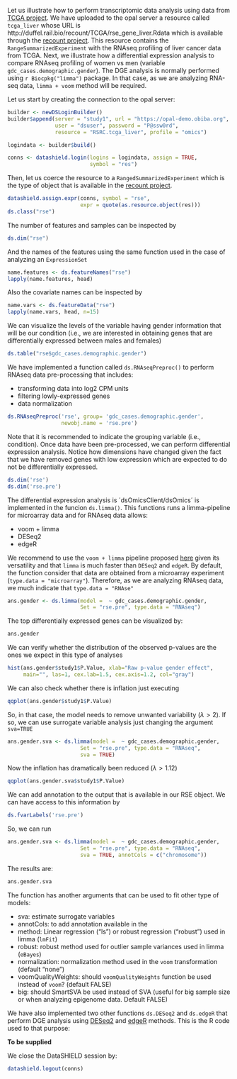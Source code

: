 Let us illustrate how to perform transcriptomic data analysis using data from [TCGA project](https://www.cancer.gov/about-nci/organization/ccg/research/structural-genomics/tcga). We have uploaded to the opal server a resource called `tcga_liver` whose URL is http://duffel.rail.bio/recount/TCGA/rse_gene_liver.Rdata which is available through the [recount project](https://jhubiostatistics.shinyapps.io/recount/). This resource contains the `RangeSummarizedExperiment` with the RNAseq profiling of liver cancer data from TCGA. Next, we illustrate how a differential expression analysis to compare RNAseq profiling of women vs men (variable `gdc_cases.demographic.gender`). The DGE analysis is normally performed using `r Biocpkg("limma")` package. In that case, as we are analyzing RNA-seq data, `limma + voom` method will be required. 

Let us start by creating the connection to the opal server:
  
```r
builder <- newDSLoginBuilder()
builder$append(server = "study1", url = "https://opal-demo.obiba.org", 
               user = "dsuser", password = "P@ssw0rd", 
               resource = "RSRC.tcga_liver", profile = "omics")

logindata <- builder$build()

conns <- datashield.login(logins = logindata, assign = TRUE, 
                          symbol = "res")
```

Then, let us coerce the resource to a `RangedSummarizedExperiment` which is the type of object that is available in the [recount project](https://jhubiostatistics.shinyapps.io/recount/).

```r
datashield.assign.expr(conns, symbol = "rse", 
                       expr = quote(as.resource.object(res)))
ds.class("rse")
```

The number of features and samples can be inspected by

```r
ds.dim("rse")
```

And the names of the features using the same function used in the case of analyzing an `ExpressionSet`

```r
name.features <- ds.featureNames("rse")
lapply(name.features, head)
```

Also the covariate names can be inspected by

```r
name.vars <- ds.featureData("rse")
lapply(name.vars, head, n=15)
```

We can visualize the levels of the variable having gender information that will be our condition (i.e., we are interested in obtaining genes that are differentially expressed between males and females)

```r
ds.table("rse$gdc_cases.demographic.gender")
```

We have implemented a function called `ds.RNAseqPreproc()` to perform RNAseq data pre-processing that includes:

- transforming data into log2 CPM units
- filtering lowly-expressed genes
- data normalization

```r
ds.RNAseqPreproc('rse', group= 'gdc_cases.demographic.gender', 
                 newobj.name = 'rse.pre')
```

Note that it is recommended to indicate the grouping variable (i.e., condition). Once data have been pre-processed, we can perform differential expression analysis. Notice how dimensions have changed given the fact that we have removed genes with low expression which are expected to do not be differentially expressed. 

```r
ds.dim('rse')
ds.dim('rse.pre')
```


The differential expression analysis is ´dsOmicsClient/dsOmics´ is implemented in the funcion `ds.limma()`. This functions runs a limma-pipeline for microarray data and for RNAseq data allows: 

- voom + limma
- DESeq2
- edgeR

We recommend to use the `voom + limma` pipeline proposed [here](https://f1000research.com/articles/5-1438/v2) given its versatility and that `limma` is much faster than `DESeq2` and `edgeR`. By default, the function consider that data are obtained from a microarray experiment (`type.data = "microarray"`). Therefore, as we are analyzing RNAseq data, we much indicate that `type.data = "RNAse"`
  
```r
ans.gender <- ds.limma(model =  ~ gdc_cases.demographic.gender, 
                       Set = "rse.pre", type.data = "RNAseq")
```


The top differentially expressed genes can be visualized by:
  
```r
ans.gender
```

We can verify whether the distribution of the observed p-values are the ones we expect in this type of analyses

```r
hist(ans.gender$study1$P.Value, xlab="Raw p-value gender effect",
     main="", las=1, cex.lab=1.5, cex.axis=1.2, col="gray")
```

We can also check whether there is inflation just executing 

```r
qqplot(ans.gender$study1$P.Value)
```

So, in that case, the model needs to remove unwanted variability ($\lambda>2$). If so, we can use surrogate variable analysis just changing the argument `sva=TRUE`

```r
ans.gender.sva <- ds.limma(model =  ~ gdc_cases.demographic.gender, 
                       Set = "rse.pre", type.data = "RNAseq",
                       sva = TRUE)
```

Now the inflation has dramatically been reduced ($\lambda>1.12$)

```r
qqplot(ans.gender.sva$study1$P.Value)
```


We can add annotation to the output that is available in our RSE object. We can have access to this information by

```r
ds.fvarLabels('rse.pre')
``` 
So, we can run

```r
ans.gender.sva <- ds.limma(model =  ~ gdc_cases.demographic.gender, 
                       Set = "rse.pre", type.data = "RNAseq",
                       sva = TRUE, annotCols = c("chromosome"))
```

The results are: 

```r
ans.gender.sva
```

The function has another arguments that can be used to fit other type of models:

- sva: estimate surrogate variables 
- annotCols: to add annotation available in the 
- method: Linear regression ("ls") or robust regression ("robust") used in limma (`lmFit`)
- robust: robust method used for outlier sample variances used in limma (`eBayes`)
- normalization: normalization method used in the `voom` transformation (default "none")
- voomQualityWeights: should `voomQualityWeights` function be used instead of `voom`? (default FALSE)
- big: should SmartSVA be used instead of SVA (useful for big sample size or when analyzing epigenome data. Default FALSE)


We have also implemented two other functions `ds.DESeq2` and `ds.edgeR` that perform DGE analysis using [DESeq2](https://www.bioconductor.org/packages/devel/bioc/vignettes/DESeq2/inst/doc/DESeq2.html) and [edgeR](https://www.bioconductor.org/packages/release/bioc/vignettes/edgeR/inst/doc/edgeRUsersGuide.pdf) methods. This is the R code used to that purpose:
  
**To be supplied**


We close the DataSHIELD session by:
  
```r
datashield.logout(conns)
```

